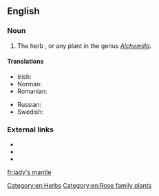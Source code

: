 ==English==

===Noun===
{{en-noun|head=[[lady]]'s [[mantle]]}}

# The herb {{taxlink|Alchemilla vulgaris|species|noshow=1}}, or any plant in the genus ''[[Alchemilla]]''.

====Translations====
{{trans-top|a herb}}
* Irish: {{t|ga|dearna Mhuire|f}}
* Norman: {{t|nrf|pentecôte|f}}
* Romanian: {{t+|ro|crețișoară|f}}
{{trans-mid}}
* Russian: {{t+|ru|манже́тка|f}}
* Swedish: {{t|sv|daggkåpa|c}}
{{trans-bottom}}

===External links===
* {{pedia|Alchemilla}}
* {{specieslite|Alchemilla}}
* {{comcatlite|Alchemilla vulgaris}}

[[Category:en:Herbs]]
[[Category:en:Rose family plants]]

[[fr:lady's mantle]]